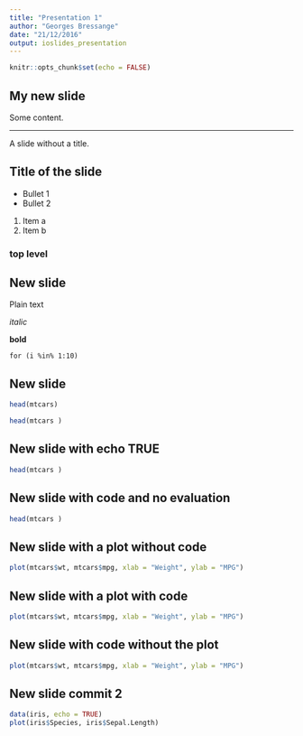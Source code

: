 ```yaml
---
title: "Presentation 1"
author: "Georges Bressange"
date: "21/12/2016"
output: ioslides_presentation
---
```


```r
knitr::opts_chunk$set(echo = FALSE)
```

## My new slide
Some content.

*** 
A slide without a title.

## Title of the slide

- Bullet 1
- Bullet 2

1. Item a
2. Item b

###  top level 

## New slide

Plain text

*italic*

**bold**

`for (i %in% 1:10)`

## New slide

```r
head(mtcars)
```

```r
head(mtcars )
```

## New slide with echo TRUE

```r
head(mtcars )
```

## New slide with code and no evaluation

```r
head(mtcars )
```

## New slide with a plot without code

```r
plot(mtcars$wt, mtcars$mpg, xlab = "Weight", ylab = "MPG")
```

## New slide with a plot with code

```r
plot(mtcars$wt, mtcars$mpg, xlab = "Weight", ylab = "MPG")
```

## New slide with code without the plot

```r
plot(mtcars$wt, mtcars$mpg, xlab = "Weight", ylab = "MPG")
```

## New slide commit 2

```r
data(iris, echo = TRUE)
plot(iris$Species, iris$Sepal.Length)
```

